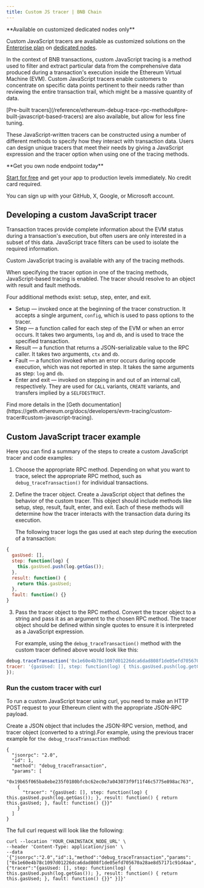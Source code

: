 ---
title: Custom JS tracer | BNB Chain
---

<Note>
**Available on customized dedicated nodes only**

Custom JavaScript tracers are available as customized solutions on the [Enterprise plan](https://chainstack.com/pricing/) on [dedicated nodes](/docs/dedicated-node).
</Note>


In the context of BNB transactions, custom JavaScript tracing is a method used to filter and extract particular data from the comprehensive data produced during a transaction's execution inside the Ethereum Virtual Machine (EVM). Custom JavaScript tracers enable customers to concentrate on specific data points pertinent to their needs rather than reviewing the entire transaction trail, which might be a massive quantity of data.

<Note>
[Pre-built tracers](/reference/ethereum-debug-trace-rpc-methods#pre-built-javascript-based-tracers) are also available, but allow for less fine tuning.
</Note>


These JavaScript-written tracers can be constructed using a number of different methods to specify how they interact with transaction data. Users can design unique tracers that meet their needs by giving a JavaScript expression and the tracer option when using one of the tracing methods.

<Check>
**Get you own node endpoint today**

[Start for free](https://console.chainstack.com/) and get your app to production levels immediately. No credit card required.

You can sign up with your GitHub, X, Google, or Microsoft account.
</Check>


## Developing a custom JavaScript tracer

Transaction traces provide complete information about the EVM status during a transaction's execution, but often users are only interested in a subset of this data. JavaScript trace filters can be used to isolate the required information.

<Note>
Custom JavaScript tracing is available with any of the tracing methods.
</Note>


When specifying the tracer option in one of the tracing methods, JavaScript-based tracing is enabled. The tracer should resolve to an object with result and fault methods.

Four additional methods exist: setup, step, enter, and exit.

* Setup — invoked once at the beginning of the tracer construction. It accepts a single argument, `config`, which is used to pass options to the tracer.
* Step — a function called for each step of the EVM or when an error occurs. It takes two arguments, `log` and `db`, and is used to trace the specified transaction.
* Result — a function that returns a JSON-serializable value to the RPC caller. It takes two arguments, `ctx` and `db`.
* Fault — a function invoked when an error occurs during opcode execution, which was not reported in step. It takes the same arguments as step: `log` and `db`.
* Enter and exit — invoked on stepping in and out of an internal call, respectively. They are used for `CALL` variants, `CREATE` variants, and transfers implied by a `SELFDESTRUCT`.

<Note>
Find more details in the [Geth documentation](https://geth.ethereum.org/docs/developers/evm-tracing/custom-tracer#custom-javascript-tracing).
</Note>


## Custom JavaScript tracer example

Here you can find a summary of the steps to create a custom JavaScript tracer and code examples:

1. Choose the appropriate RPC method. Depending on what you want to trace, select the appropriate RPC method, such as `debug_traceTransaction()` for individual transactions.
2. Define the tracer object. Create a JavaScript object that defines the behavior of the custom tracer. This object should include methods like setup, step, result, fault, enter, and exit. Each of these methods will determine how the tracer interacts with the transaction data during its execution.

   The following tracer logs the gas used at each step during the execution of a transaction:

```javascript tracer
{
  gasUsed: [],
  step: function(log) {
    this.gasUsed.push(log.getGas());
  },
  result: function() {
    return this.gasUsed;
  },  
  fault: function() {}
}
```

3. Pass the tracer object to the RPC method. Convert the tracer object to a string and pass it as an argument to the chosen RPC method. The tracer object should be defined within single quotes to ensure it is interpreted as a JavaScript expression.

   For example, using the `debug_traceTransaction()` method with the custom tracer defined above would look like this:

```javascript debug_traceTransaction
debug.traceTransaction('0x1e60e4b78c1097d01226dca6dad808f1de05efd705670a28ae8d57171c91d4aa', {
tracer: '{gasUsed: [], step: function(log) { this.gasUsed.push(log.getGas()); }, result: function() { return this.gasUsed; }, fault: function() {}}'
});
```


### Run the custom tracer with curl

To run a custom JavaScript tracer using curl, you need to make an HTTP POST request to your Ethereum client with the appropriate JSON-RPC payload.

Create a JSON object that includes the JSON-RPC version, method, and tracer object (converted to a string).For example, using the previous tracer example for `the debug_traceTransaction` method:

```shell JSON object
{
  "jsonrpc": "2.0",
  "id": 1,
  "method": "debug_traceTransaction",
  "params": [
    "0x19b65f065ba8ebe235f0180bfcbc62ec0e7a043073f9f11f46c5775e898ac763",
    {
      "tracer": "{gasUsed: [], step: function(log) { this.gasUsed.push(log.getGas()); }, result: function() { return this.gasUsed; }, fault: function() {}}"
    }
  ]
}
```


The full curl request will look like the following:

```shell Custom tracer request
curl --location 'YOUR_CHAINSTACK_NODE_URL' \
--header 'Content-Type: application/json' \
--data '{"jsonrpc":"2.0","id":1,"method":"debug_traceTransaction","params":["0x1e60e4b78c1097d01226dca6dad808f1de05efd705670a28ae8d57171c91d4aa",{"tracer":"{gasUsed: [], step: function(log) { this.gasUsed.push(log.getGas()); }, result: function() { return this.gasUsed; }, fault: function() {}}" }]}'
```
